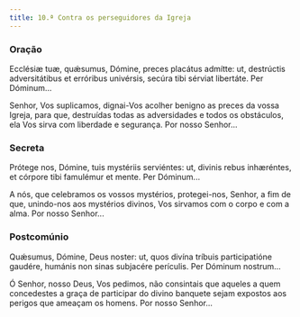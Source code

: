 ```yaml
---
title: 10.ª Contra os perseguidores da Igreja
---
```


### Oração

<div class="side-by-side not-content">

Ecclésiæ tuæ, quǽsumus, Dómine, preces placátus admítte: ut, destrúctis adversitátibus et erróribus univérsis, secúra tibi sérviat libertáte. Per Dóminum...

Senhor, Vos suplicamos, dignai-Vos acolher benigno as preces da vossa Igreja, para que, destruídas todas as adversidades e todos os obstáculos, ela Vos sirva com liberdade e segurança. Por nosso Senhor...

</div>

### Secreta

<div class="side-by-side not-content">

Prótege nos, Dómine, tuis mystériis serviéntes: ut, divinis rebus inhæréntes, et córpore tibi famulémur et mente. Per Dóminum...

A nós, que celebramos os vossos mystérios, protegei-nos, Senhor, a fim de que, unindo-nos aos mystérios divinos, Vos sirvamos com o corpo e com a alma. Por nosso Senhor...

</div>

### Postcomúnio

<div class="side-by-side not-content">

Quǽsumus, Dómine, Deus noster: ut, quos divína tríbuis participatióne gaudére, humánis non sinas subjacére perículis. Per Dóminum nostrum...

Ó Senhor, nosso Deus, Vos pedimos, não consintais que aqueles a quem concedestes a graça de participar do divino banquete sejam expostos aos perigos que ameaçam os homens. Por nosso Senhor...

</div>
